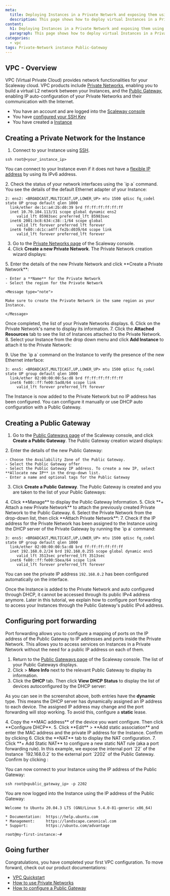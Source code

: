 ```yaml
---
meta:
  title: Deploying Instances in a Private Network and exposing them using a Public Gateway
  description: This page shows how to deploy virtual Instances in a Private Network and expose them using a Public Gateway
content:
  h1: Deploying Instances in a Private Network and exposing them using a Public Gateway
  paragraph: This page shows how to deploy virtual Instances in a Private Network and expose them using a Public Gateway
categories:
  - vpc
tags: Private-Network instance Public-Gateway
---
```


## VPC - Overview

VPC (Virtual Private Cloud) provides network functionalities for your Scaleway cloud. VPC products include [Private Networks](https://www.scaleway.com/en/private-networks/), enabling you to build a virtual L2 network between your Instances, and the [Public Gateway](https://www.scaleway.com/en/public-gateway/), enabling IP auto-configuration of your Private Networks and their communication with the Internet.

<Message type="requirement">

- You have an account and are logged into the [Scaleway console](https://console.scaleway.com)
- You have [configured your SSH Key](/console/my-project/how-to/create-ssh-key/)
- You have created a [Instance](https://www.scaleway.com/en/virtual-instances/)

</Message>

## Creating a Private Network for the Instance

1. Connect to your Instance using [SSH](https://www.scaleway.com/en/docs/compute/instances/how-to/connect-to-instance/). 

  ```
  ssh root@<your_instance_ip>
  ```

  <Message type="tip">

  You can connect to your Instance even if it does not have a [flexible IP address](https://www.scaleway.com/en/docs/compute/instances/how-to/use-flexips/) by using its IPv6 address.

  </Message>
2. Check the status of your network interfaces using the `ip a` command. You see the details of the default Ethernet adapter of your Instance:

  ```
  2: ens2: <BROADCAST,MULTICAST,UP,LOWER_UP> mtu 1500 qdisc fq_codel state UP group default qlen 1000
    link/ether de:1c:a4:2b:d0:39 brd ff:ff:ff:ff:ff:ff
    inet 10.70.104.113/31 scope global dynamic ens2
       valid_lft 85983sec preferred_lft 85983sec
    inet6 2001:bc8:634:c38::1/64 scope global
       valid_lft forever preferred_lft forever
    inet6 fe80::dc1c:a4ff:fe2b:d039/64 scope link
       valid_lft forever preferred_lft forever
  ```
3. Go to the [Private Networks page](https://console.scaleway.com/private-network/private-networks) of the Scaleway console.
4. Click **Create a new Private Network**. The Private Network creation wizard displays:

  <Lightbox src="scaleway-create-pn.webp" alt="" />
5. Enter the details of the new Private Network and click **Create a Private Network**:

    - Enter a **Name** for the Private Network
    - Select the region for the Private Network

    <Message type="note">

    Make sure to create the Private Network in the same region as your Instance.

    </Message>
  
  Once completed, the list of your Private Networks displays.
6. Click on the Private Network's name to display its information. 
7. Click the **Attached Resources** tab to see the list of Instances attached to the Private Network. 
8. Select your Instance from the drop down menu and click **Add Instance** to attach it to the Private Network:

  <Lightbox src="scaleway_add_instance.webp" alt="" />
9. Use the `ip a` command on the Instance to verify the presence of the new Ethernet interface: 

  ```
  3: ens5: <BROADCAST,MULTICAST,UP,LOWER_UP> mtu 1500 qdisc fq_codel state UP group default qlen 1000
    link/ether 02:00:00:00:5a:d8 brd ff:ff:ff:ff:ff:ff
    inet6 fe80::ff:fe00:5ad8/64 scope link
       valid_lft forever preferred_lft forever
  ```

The Instance is now added to the Private Network but no IP address has been configured. You can configure it manually or use DHCP auto configuration with a Public Gateway. 

## Creating a Public Gateway

1. Go to the [Public Gateways page](https://console.scaleway.com/public-gateway/public-gateways) of the Scaleway console, and click **Create a Public Gateway**. The Public Gateway creation wizard displays:

  <Lightbox src="scaleway-create-pg.webp" alt="" />
2. Enter the details of the new Public Gateway: 

    - Choose the Availability Zone of the Public Gateway.
    - Select the Public Gateway offer
    - Select the Public Gateway IP address. To create a new IP, select **Allocate new IP** in the drop-down list. 
    - Enter a name and optional tags for the Public Gateway
3. Click **Create a Public Gateway**. The Public Gateway is created and you are taken to the list of your Public Gateways:

  <Lightbox src="scaleway_vpc_public_gateway_list.webp" alt="" />
4. Click **Manage** to display the Public Gateway Information. 
5. Click **+ Attach a new Private Network** to attach the previously created Private Network to the Public Gateway.
6. Select the Private Network from the drop-down list, then click **Attach Private Network**:

  <Lightbox src="scaleway_vpc_public_gateway_attach_network.webp" alt="" /> 
7. Check if the IP address for the Private Network has been assigned to the Instance using the DHCP server of the Private Gateway by running the `ip a` command: 

  ```
  3: ens5: <BROADCAST,MULTICAST,UP,LOWER_UP> mtu 1500 qdisc fq_codel state UP group default qlen 1000
    link/ether 02:00:00:00:5a:d8 brd ff:ff:ff:ff:ff:ff
    inet 192.168.0.2/24 brd 192.168.0.255 scope global dynamic ens5
       valid_lft 3513sec preferred_lft 3513sec
    inet6 fe80::ff:fe00:5bea/64 scope link 
       valid_lft forever preferred_lft forever
  ```

  You can see the private IP address `192.168.0.2` has been configured automatically on the interface.

  <Message type="note">

  Once the Instance is added to the Private Network and auto configured through DHCP, it cannot be accessed through its public IPv4 address anymore. Later in this tutorial, we explain how to configure port forwarding to access your Instances through the Public Gateway's public IPv4 address.

  </Message>

## Configuring port forwarding 

Port forwarding allows you to configure a mapping of ports on the IP address of the Public Gateway to IP addresses and ports inside the Private Network. This allows you to access services on Instances in a Private Network without the need for a public IP address on each of them. 

1. Return to the [Public Gateways page](https://console.scaleway.com/public-gateway/public-gateways) of the Scaleway console. The list of your Public Gateways displays. 
2. Click <Icon name="more" /> > **More Info** next to the relevant Public Gateway to display its information. 
3. Click the **DHCP** tab. Then click **View DHCP Status** to display the list of devices autoconfigured by the DHCP server: 

  <Lightbox src="scaleway_vpc_dhcp_status.webp" />

  <Message type="tip">

  As you can see in the screenshot above, both entries have the **dynamic** type. This means the DHCP server has dynamically assigned an IP address to each device. The assigned IP address may change and the port forwarding will stop working. To avoid this, configure a **static** lease. 

  </Message>
4. Copy the **MAC address** of the device you want configure. Then click **Configure DHCP**.
5. Click **Edit** > **Add static association** and enter the MAC address and the private IP address for the Instance. Confirm by clicking <Icon name="validate" />

  <Lightbox src="scaleway_vpc_static_dhcp.webp" />
6. Click the **NAT** tab to display the NAT configuration. 
7. Click **+ Add Static NAT** to configure a new static NAT rule (aka a port forwarding rule). In this example, we expose the internal port `22` of the Instance `192.168.0.2` to the external port `2202` of the Public Gateway. Confirm by clicking <Icon name="validate" />:

  <Lightbox src="scaleway_vpc_static_nat.webp" />

You can now connect to your Instance using the IP address of the Public Gateway: 

```
ssh root@<public_gateway_ip> -p 2202
```

You are now logged into the Instance using the IP address of the Public Gateway: 

```
Welcome to Ubuntu 20.04.3 LTS (GNU/Linux 5.4.0-81-generic x86_64)

* Documentation:  https://help.ubuntu.com
* Management:     https://landscape.canonical.com
* Support:        https://ubuntu.com/advantage

root@my-first-instance:~#
```

## Going further

Congratulations, you have completed your first VPC configuration. To move forward, check out our product documentations: 

* [VPC Quickstart](https://www.scaleway.com/en/docs/network/vpc/quickstart/)
* [How to use Private Networks](https://www.scaleway.com/en/docs/compute/instances/how-to/use-private-networks)
* [How to configure a Public Gateway](https://www.scaleway.com/en/docs/network/vpc/how-to/configure-a-public-gateway/)
